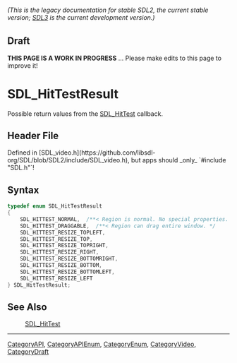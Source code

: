 ====== (This is the legacy documentation for stable SDL2, the current stable version; [https://wiki.libsdl.org/SDL3/ SDL3] is the current development version.) ======

== Draft ==

'''THIS PAGE IS A WORK IN PROGRESS''' ... Please make edits to this page to improve it!


<!-- #*^*^*^*^*See https://wiki.libsdl.org/SGEnumerations for details on editing this page*^*^*^*^* -->
= SDL_HitTestResult =

Possible return values from the [[SDL_HitTest]] callback.

== Header File ==

Defined in [SDL_video.h](https://github.com/libsdl-org/SDL/blob/SDL2/include/SDL_video.h), but apps should _only_ `#include "SDL.h"`!

== Syntax ==

<syntaxhighlight lang='c'>
typedef enum SDL_HitTestResult
{
    SDL_HITTEST_NORMAL,  /**< Region is normal. No special properties. */
    SDL_HITTEST_DRAGGABLE,  /**< Region can drag entire window. */
    SDL_HITTEST_RESIZE_TOPLEFT,
    SDL_HITTEST_RESIZE_TOP,
    SDL_HITTEST_RESIZE_TOPRIGHT,
    SDL_HITTEST_RESIZE_RIGHT,
    SDL_HITTEST_RESIZE_BOTTOMRIGHT,
    SDL_HITTEST_RESIZE_BOTTOM,
    SDL_HITTEST_RESIZE_BOTTOMLEFT,
    SDL_HITTEST_RESIZE_LEFT
} SDL_HitTestResult;</syntaxhighlight>

== See Also ==

:[[SDL_HitTest]]

----
[[CategoryAPI]], [[CategoryAPIEnum]], [[CategoryEnum]], [[CategoryVideo]], [[CategoryDraft]]


